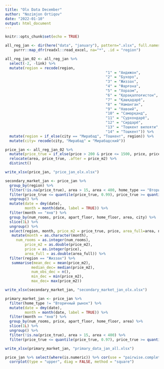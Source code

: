 ```yaml
---
title: "Olx Data December"
author: "Nozimjon Ortiqov"
date: "2022-01-10"
output: html_document
---
```



```r
knitr::opts_chunk$set(echo = TRUE)
```


```r
all_reg_jan <- dir(here("data", "january"), pattern=".xlsx", full.names=TRUE) %>%
    purrr::map_dfr(readxl::read_excel, na="*", .id = "region")
```


```r
all_reg_jan_02 <- all_reg_jan %>% 
  select(-2, -link) %>% 
  mutate(region = recode(region,
                                              "1" = "Андижон",
                                              "2" = "Бухоро",
                                              "3" = "Жиззах",
                                              "4" = "Фарғона",
                                              "5" = "Хоразм",
                                              "6" = "Қорақалпоғистон",
                                              "7" = "Қашқадарё",
                                              "8" = "Наманган",
                                              "9" = "Навоий",
                                              "10" = "Самарқанд",
                                              "11" = "Сурхондарё",
                                              "12" = "Сирдарё",
                                              "13" = "Тошкент вилояти",
                                              "14" = "Тошкент")) %>% 
  mutate(region = if_else(city == "Мирабад", "Тошкент", region)) %>% 
  mutate(city= recode(city, "Мирабад" = "Мирабадский"))
```


```r
price_jan <- all_reg_jan_02 %>% 
  mutate(price_true = if_else(price > 200 & price <= 1500, price, price_m2)) %>% 
  relocate(area, price_true, .after = price_m2) %>% 
  distinct() 

write_xlsx(price_jan, "price_jan_olx.xlsx")
```


```r
secondary_market_jan <- price_jan %>% 
  group_by(region) %>% 
  filter(!is.na(price_true), area > 15, area < 400, home_type == "Вторичный рынок" ) %>% 
  filter(price_true <= quantile(price_true, 0.99), price_true >= quantile(price_true, 0.05)) %>%
  ungroup() %>% 
  mutate(date = dmy(date), 
         month = month(date, label = TRUE)) %>% 
  filter(month == "янв") %>% 
  group_by(num_rooms, price, apart_floor, home_floor, area, city) %>%
  slice(1L) %>% 
  ungroup() %>% 
  select(region, month, price_m2 = price_true, price, area_full=area, num_rooms, condition, city) %>% 
   mutate(month = as.character(month),
     num_rooms = as.integer(num_rooms), 
         price_m2 = as.double(price_m2),
         price = as.integer(price),
         area_full = as.double(area_full)) %>% 
  filter(region == "Жиззах") %>% 
   summarise(mean_dec = mean(price_m2),
            median_dec= median(price_m2),
            num_obs_dec = n(),
            min_dec = min(price_m2), 
            max_dec= max(price_m2)) 

write_xlsx(secondary_market_jan, "secondary_market_jan_olx.xlsx") 
```


```r
primary_market_jan <- price_jan %>% 
  filter(home_type != "Вторичный рынок") %>% 
  mutate(date = dmy(date), 
         month = month(date, label = TRUE)) %>% 
  filter(month == "янв") %>% 
  group_by(num_rooms, price, apart_floor, home_floor, area) %>%
  slice(1L) %>% 
  ungroup() %>% 
  filter(!is.na(price_true), area > 15, area < 400) %>% 
  filter(price_true <= quantile(price_true, 0.97), price_true >= quantile(price_true, 0.03)) 

write_xlsx(primary_market_jan, "primary_data_jan_all.xlsx") 
```

```r
price_jan %>% select(where(is.numeric)) %>% cor(use = "pairwise.complete.obs", method = "spearman") %>% 
  corrplot(type = "upper", diag = FALSE, method = "square")
```





